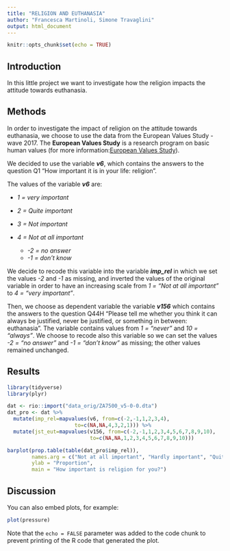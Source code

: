 ```yaml
---
title: "RELIGION AND EUTHANASIA"
author: "Francesca Martinoli, Simone Travaglini"
output: html_document
---
```


```r
knitr::opts_chunk$set(echo = TRUE)
```

## Introduction

In this little project we want to investigate how the religion impacts the attitude towards euthanasia.

## Methods

In order to investigate the impact of religion on the attitude towards euthanasia, we choose to use the data from the European Values Study - wave 2017. The **European Values Study** is a research program on basic human values (for more information:[European Values Study](https://europeanvaluesstudy.eu/)).

We decided to use the variable ***v6***, which contains the answers to the question Q1 "How important it is in your life: religion".

The values of the variable ***v6*** are:

-   *1 = very important*

-   *2 = Quite important*

-   *3 = Not important*

-   *4 = Not at all important*

    -   *-2 = no answer*
    -   *-1 = don't know*

We decide to recode this variable into the variable ***imp_rel*** in which we set the values *-2* and *-1* as missing, and inverted the values of the original variable in order to have an increasing scale from *1 = "Not at all important"* to *4 = "very important"*.

Then, we choose as dependent variable the variable ***v156*** which contains the answers to the question Q44H "Please tell me whether you think it can always be justified, never be justified, or something in between: euthanasia". The variable contains values from *1 = "never"* and *10 = "always"*. We choose to recode also this variable so we can set the values *-2 = "no answer"* and *-1 = "don't know"* as missing; the other values remained unchanged.

## Results


```r
library(tidyverse)
library(plyr)

dat <- rio::import("data_orig/ZA7500_v5-0-0.dta")
dat_pro <- dat %>%
  mutate(imp_rel=mapvalues(v6, from=c(-2,-1,1,2,3,4),
                      to=c(NA,NA,4,3,2,1))) %>% 
  mutate(jst_eut=mapvalues(v156, from=c(-2,-1,1,2,3,4,5,6,7,8,9,10),
                           to=c(NA,NA,1,2,3,4,5,6,7,8,9,10)))

barplot(prop.table(table(dat_pro$imp_rel)),
        names.arg = c("Not at all important", "Hardly important", "Quite important", "Very important"),
        ylab = "Proportion",
        main = "How important is religion for you?")
```



## Discussion

You can also embed plots, for example:

```r
plot(pressure)
```

Note that the `echo = FALSE` parameter was added to the code chunk to prevent printing of the R code that generated the plot.
